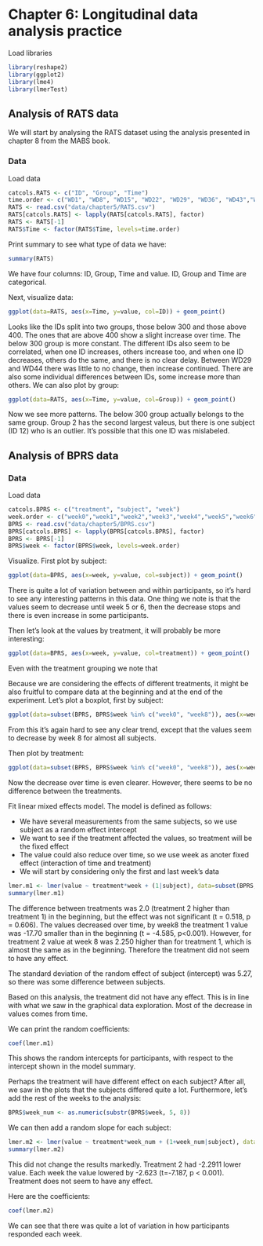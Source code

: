 # Chapter 6: Longitudinal data analysis practice

Load libraries
```r
library(reshape2)
library(ggplot2)
library(lme4)
library(lmerTest)
```

## Analysis of RATS data

We will start by analysing the RATS dataset using the analysis presented in chapter 8 from the MABS book.

### Data

Load data
```r
catcols.RATS <- c("ID", "Group", "Time")
time.order <- c("WD1", "WD8", "WD15", "WD22", "WD29", "WD36", "WD43","WD44", "WD50", "WD57", "WD64")
RATS <- read.csv("data/chapter5/RATS.csv")
RATS[catcols.RATS] <- lapply(RATS[catcols.RATS], factor)
RATS <- RATS[-1]
RATS$Time <- factor(RATS$Time, levels=time.order)
```
Print summary to see what type of data we have:
```r
summary(RATS)
```

We have four columns: ID, Group, Time and value. ID, Group and Time are categorical.

Next, visualize data:
```r
ggplot(data=RATS, aes(x=Time, y=value, col=ID)) + geom_point()
```

Looks like the IDs split into two groups, those below 300 and those above 400. The ones that are above 400 show a slight increase over time. The below 300 group is more constant. The different IDs also seem to be correlated, when one ID increases, others increase too, and when one ID decreases, others do the same, and there is no clear delay. Between WD29 and WD44 there was little to no change, then increase continued. There are also some individual differences between IDs, some increase more than others. We can also plot by group:

```r
ggplot(data=RATS, aes(x=Time, y=value, col=Group)) + geom_point()
```
Now we see more patterns. The below 300 group actually belongs to the same group. Group 2 has the second largest valeus, but there is one subject (ID 12) who is an outlier. It's possible that this one ID was mislabeled.

## Analysis of BPRS data

### Data
Load data

```r
catcols.BPRS <- c("treatment", "subject", "week")
week.order <- c("week0","week1","week2","week3","week4","week5","week6","week7","week8")
BPRS <- read.csv("data/chapter5/BPRS.csv")
BPRS[catcols.BPRS] <- lapply(BPRS[catcols.BPRS], factor)
BPRS <- BPRS[-1]
BPRS$week <- factor(BPRS$week, levels=week.order)
```
Visualize. First plot by subject:
```r
ggplot(data=BPRS, aes(x=week, y=value, col=subject)) + geom_point()
```

There is quite a lot of variation between and within participants, so it's hard to see any interesting patterns in this data. One thing we note is that the values seem to decrease until week 5 or 6, then the decrease stops and there is even increase in some participants.

Then let's look at the values by treatment, it will probably be more interesting:

```r
ggplot(data=BPRS, aes(x=week, y=value, col=treatment)) + geom_point()
```
Even with the treatment grouping we note that 

Because we are considering the effects of different treatments, it might be also fruitful to compare data at the beginning and at the end of the experiment. Let's plot a boxplot, first by subject:
```r
ggplot(data=subset(BPRS, BPRS$week %in% c("week0", "week8")), aes(x=week, y=value, col=subject)) + geom_boxplot()
```
From this it's again hard to see any clear trend, except that the values seem to decrease by week 8 for almost all subjects.

Then plot by treatment:
```r
ggplot(data=subset(BPRS, BPRS$week %in% c("week0", "week8")), aes(x=week, y=value, col=treatment)) + geom_boxplot()
```
Now the decrease over time is even clearer. However, there seems to be no difference between the treatments.

Fit linear mixed effects model. The model is defined as follows:

- We have several measurements from the same subjects, so we use subject as a random effect intercept
- We want to see if the treatment affected the values, so treatment will be the fixed effect
- The value could also reduce over time, so we use week as anoter fixed effect (interaction of time and treatment)
- We will start by considering only the first and last week's data
```r
lmer.m1 <- lmer(value ~ treatment*week + (1|subject), data=subset(BPRS, BPRS$week %in% c("week0", "week8")))
summary(lmer.m1)
```

The difference between treatments was 2.0 (treatment 2 higher than treatment 1) in the beginning, but the effect was not significant (t = 0.518, p = 0.606). The values decreased over time, by week8 the treatment 1 value was -17.70 smaller than in the beginning (t = -4.585, p<0.001). However, for treatment 2 value at week 8 was 2.250 higher than for treatment 1, which is almost the same as in the beginning. Therefore the treatment did not seem to have any effect.

The standard deviation of the random effect of subject (intercept) was 5.27, so there was some difference between subjects.

Based on this analysis, the treatment did not have any effect. This is in line with what we saw in the graphical data exploration. Most of the decrease in values comes from time.

We can print the random coefficients:
```r
coef(lmer.m1)
```

This shows the random intercepts for participants, with respect to the intercept shown in the model summary.

Perhaps the treatment will have different effect on each subject? After all, we saw in the plots that the subjects differed quite a lot. Furthermore, let's add the rest of the weeks to the analysis:
```r
BPRS$week_num <- as.numeric(substr(BPRS$week, 5, 8))
```


We can then add a random slope for each subject:
```r
lmer.m2 <- lmer(value ~ treatment*week_num + (1+week_num|subject), data=BPRS)
summary(lmer.m2)
```
This did not change the results markedly. Treatment 2 had -2.2911 lower value. Each week the value lowered by -2.623 (t=-7.187, p < 0.001). Treatment does not seem to have any effect.

Here are the coefficients:
```r
coef(lmer.m2)
```
We can see that there was quite a lot of variation in how participants responded each week.
